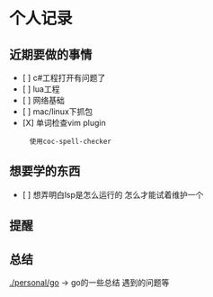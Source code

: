 = 个人记录 =

== 近期要做的事情 ==
* [ ] c#工程打开有问题了
* [ ] lua工程
* [ ] 网络基础
* [ ] mac/linux下抓包
* [X] 单词检查vim plugin
      使用coc-spell-checker

== 想要学的东西 ==
* [ ] 想弄明白lsp是怎么运行的 怎么才能试着维护一个

== 提醒 ==

== 总结 ==
[[./personal/go]] -> go的一些总结 遇到的问题等
